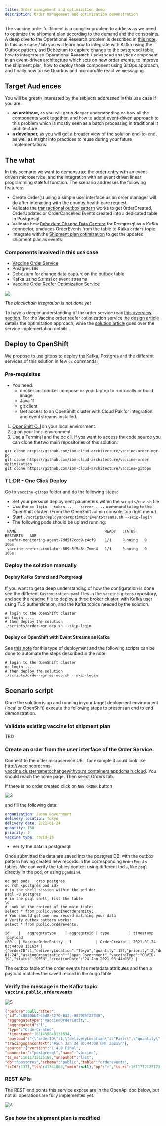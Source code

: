 ```yaml
---
title: Order management and optimization demo
description: Order management and optimization demonstration
--- 
```


The vaccine order fullfilment is a complex problem to address as we need to optimize the shipment plan according to the demand and the constraints. A deep dive to the Operational Research problem is described in [this note](/solution/orderms/voro-solution/). 
In this use case / lab you will learn how to integrate with Kafka using the Outbox pattern, and Debezium to capture change to the postgresql table, how to integrate an Operational Research / advanced analytics component in an event-driven architecture which acts on new order events, to improve the shipment plan, how to deploy those component using GitOps approach, and finally how to use Quarkus and microprofile reactive messaging.

## Target Audiences

You will be greatly interested by the subjects addressed in this use case if you are:

* **an architect,** as you will get a deeper understanding on how all the components work together, and how to adopt event-driven approach to this problem which is mostly seen as a batch processing in traditional It architecture.
* **a developer,** as you will get a broader view of the solution end-to-end, as well as insight into practices to reuse during your future implementations.

## The what 

In this scenario we want to demonstrate the order entry with an event-driven microservice, and the integration with an event driven linear programming stateful function. The scenario addresses the following features:

* Create Order(s) using a simple user interface as an order manager will do after interacting with the country health care request.
* Validate the [transactional outbox pattern](https://ibm-cloud-architecture.github.io/refarch-eda/patterns/intro/#transactional-outbox) works to get OrderCreated, OrderUpdated or OrderCancelled Events created into a dedicated table in Postgresql
* Validate how [Debezium Change Data Capture](https://debezium.io/documentation/reference/1.4/connectors/postgresql.html) for Postgresql as a Kafka connector, produces OrderEvents from the table to Kafka `orders` topic.
* Integrate with the [Shipment plan optimization]() to get the updated shipment plan as events.

### Components involved in this use case

* [Vaccine Order Service](https://github.com/ibm-cloud-architecture/vaccine-order-mgr-pg)
* Postgres DB
* Debezium for change data capture on the outbox table
* Kafka using Strimzi or [event streams](https://ibm.github.io/event-streams/)
* [Vaccine Order Reefer Optimization Service](https://github.com/ibm-cloud-architecture/vaccine-order-optimizer)

 ![](../../solution/orderms/images/vaccine-order-1.png)

*The blockchain integration is not done yet*

To have a deeper understanding of the order service read [this overview section](/solution/orderms/#overview). For the Vaccine order reefer optimization service [the design article](/design/voro/) details the optimization approach, while the [solution article](/solution/orderms/voro-solution/#overview) goes over the service implementation details.

## Deploy to OpenShift 

We propose to use gitops to deploy the Kafka, Postgres and the different services of this solution in few `oc` commands.

### Pre-requisites

* You need:
    * docker and docker compose on your laptop to run locally or build image
    * Java 11
    * git client 
    * Get access to an OpenShift cluster with Cloud Pak for integration and event streams installed.

1. [OpenShift CLI](https://cloud.ibm.com/docs/openshift?topic=openshift-openshift-cli) on your local environment.
1. [jq](https://stedolan.github.io/jq/) on your local environment.
1. Use a Terminal and the oc cli. If you want to access the code source you can clone the two main repositories of this solution:

 ```shell
 git clone https://github.com/ibm-cloud-architecture/vaccine-order-mgr-pg
 git clone https://github.com/ibm-cloud-architecture/vaccine-order-optimization
 git clone https://github.com/ibm-cloud-architecture/vaccine-gitops
 ```

### TL;DR  - One Click Deploy

Go to `vaccine-gitops` folder and do the following steps:

* Set your personal deployment parameters within the   `scripts/env.sh` file
* Use the `oc login --token...  --server ....` command to log to the OpenShift cluster. (From the OpenShift admin console, top right menu)
* Start `./scripts/deployOrderOptimWithEventStreams.sh --skip-login`
* The following pods should be up and running:

 ```shell
  NAME                                        READY   STATUS    RESTARTS   AGE
  reefer-monitoring-agent-7dd5f7ccd9-z4cf9    1/1     Running   0          106s
  vaccine-reefer-simulator-669c5f5d8b-7mms4   1/1     Running   0          105s
 ```

### Deploy the solution manually

#### Deploy Kafka Strimzi and Postgresql

If you want to get a deep understanding of how the configuration is done see the different `Kustomization.yaml` files in the `vaccine-gitops` repository, and see the [readme file](https://github.com/ibm-cloud-architecture/vaccine-gitops) to deploy a three broker cluster, with Kafka user using TLS authentication, and the Kafka topics needed by the solution. 

```shell
# login to the OpenShift cluster
oc login ....
# then deploy the solution
./scripts/order-mgr-ocp.sh --skip-login
```

#### Deploy on OpenShift with Event Streams as Kafka 

See [this note](/use-cases/eventstreams) for this type of deployment and the following scripts can be done to automate the steps described in the note:

```shell
# login to the OpenShift cluster
oc login ....
# then deploy the solution
./scripts/order-mgr-es-ocp.sh --skip-login
```

## Scenario script

Once the solution is up and running in your target deployment environment (local or OpenShift) execute the following steps to present an end to end demonstration.

### Validate existing vaccine lot shipment plan

TBD 

### Create an order from the user interface of the Order Service. 

Connect to the order microservice URL, for example it could look like http://vaccineorderms-vaccine.clusternametochangewithyours.containers.appdomain.cloud. You should reach the home page. Then select Orders tab. 

If there is no order created click on `NEW ORDER` button 

 ![3](./images/order-ui.png)

and fill the following data:

 ```yaml
 organization: Japan Government
 delivery location: Tokyo
 delivery date: 2021-01-24
 quantity: 150
 priority: 2
 vaccine type: covid-19
 ```


* Verify the data in postgresql: 

Once submitted the data are saved into the postgres DB, with the outbox pattern having created new records in the corresponding `OrderEvents` tables. 
We can verify the tables content using different tools, like `psql` directly in the pod, or using `pgadmin4`.

 ```shell
 oc get pods | grep postgres
 oc rsh <postgres pod id>
 # in the shell session within the pod do:
 psql -U postgres
 # in the psql shell, list the table
 \d 
 # Look at the content of the main table:
 select * from public.vaccineorderentity;
 # You should get one new record matching your data
 # Verify outbox pattern works:
 select * from public.orderevents;

 id    |   aggregatetype    | aggregateid | type         | timestamp |payload 
 c80.. | VaccineOrderEntity | 1           | OrderCreated | 2021-01-24 03:44:08.131634 | {"orderID":1,"deliveryLocation":"Tokyo","quantity":150,"priority":2,"deliveryDate":"2021-01-24","askingOrganization":"Japan Government","vaccineType":"COVID-19","status":"OPEN","creationDate":"24-Jan-2021 03:44:08"} | 
 ```

The outbox table of the order events has metadata attributes and then a payload matches the saved record in the orign table.

### Verify the message in the Kafka topic: `vaccine.public.orderevents`

 ![5](./images/outbox-topic.png)

  ```json
  {"before":null,"after":
  {"id":"c8050bb4-05d8-4270-833c-083995f27848",
   "aggregatetype":"VaccineOrderEntity",
   "aggregateid":"1",
   "type":"OrderCreated",
   "timestamp":1611459848131634,
   "payload":"{\"orderID\":1,\"deliveryLocation\":\"Paris\",\"quantity\":150,\"priority\":2,\"deliveryDate\":\"2021-01-24\",\"askingOrganization\":\"French Government\",\"vaccineType\":\"COVID-19\",\"status\":\"OPEN\",\"creationDate\":\"24-Jan-2021 03:44:08\"}",
  "tracingspancontext":"#Sun Jan 24 03:44:08 GMT 2021\n"},
  "source":{"version":"1.4.0.Final",
  "connector":"postgresql","name":"vaccine",
  "ts_ms":1611712125168,"snapshot":"last",
  "db":"postgres","schema":"public","table":"orderevents",
  "txId":1371,"lsn":41341808,"xmin":null},"op":"r","ts_ms":1611712125173,"transaction":null}
  ```

### REST APIs

The REST end points this service expose are in the OpenApi doc below, but not all operations are fully implemented yet.

 ![4](./images/openapi.png)


### See how the shipment plan is modified

